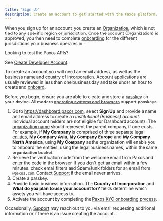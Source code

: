 ```yaml
---
title: 'Sign Up'
description: Create an account to get started with the Paxos platform.
---
```



[kyc]: /dashboard/onboard
[Support]: https://support.paxos.com
[passkey]: https://www.passkeys.com/what-are-passkeys
[dev-account]: developer/account
[org]: /dashboard/organization#organization
[entity]: /dashboard/organization#entity
[compatible-devices]: https://www.passkeys.io/compatible-devices

When you sign up for an account, you create an [Organization][org], which is not tied to any specific region or jurisdiction.
Once the account (Organization) is approved, you then need to complete [onboarding][kyc] for the different jurisdictions your business operates in.

<Tip>

 Looking to test the Paxos APIs?

See [Create Developer Account][dev-account].

</Tip>

To create an account you will need an email address, as well as the business name and country of incorporation.
Account applications are usually reviewed in less than one business day and take under an hour to create and [onboard][kyc].

Before you begin, ensure you are able to create and store a [passkey] on your device.
All modern [operating systems and browsers][compatible-devices] support passkeys.

1. Go to https://dashboard.paxos.com, select **Sign Up** and provide a name and email address to create an _Institutional (Business) account_. Individual account holders are not eligible for Dashboard accounts.
The [organization name][org] should represent the parent company, if one exists. For example, if **My Company** is comprised of three separate legal [entities][entity], **My Company Asia**, **My Company Europe** and **My Company North America**, using **My Company** as the organization will enable you to onboard the entities, using the legal business names, within the same organization bucket.
1. Retrieve the verification code from the welcome email from Paxos and enter the code in the browser. If you don't get an email within a few minutes, check email filters and Spam/Junk folders for an email from `@paxos.com`. Contact [Support] if the email never arrives.
1. Create a passkey.<PasskeyNote />
1. Provide basic business information. The **Country of Incorporation** and **What do you plan to use your account for?** fields determine which assets you will have access to.
1. Activate the account by completing the [Paxos KYC onboarding process][kyc].

<Tip>

 

Occasionally, [Support](https://support.paxos.com/hc/en-us) may reach out to you via email requesting additional information or if there is an issue creating the account.

</Tip>
